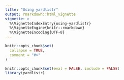 ```yaml
---
title: "Using yardlistr"
output: rmarkdown::html_vignette
vignette: >
  %\VignetteIndexEntry{using-yardlistr}
  %\VignetteEngine{knitr::rmarkdown}
  %\VignetteEncoding{UTF-8}
---
```


```r
knitr::opts_chunk$set(
  collapse = TRUE,
  comment = "#>"
)
```

```r
knitr::opts_chunk$set(eval = FALSE, include = FALSE)
library(yardlistr)
```
